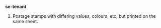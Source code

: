 '''se-tenant'''
# Postage stamps with differing values, colours, etc, but printed on the same sheet.